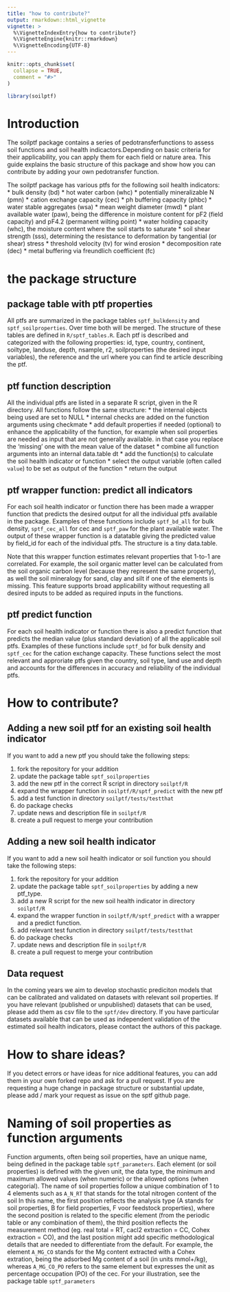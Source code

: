 ```yaml
---
title: "how to contribute?"
output: rmarkdown::html_vignette
vignette: >
  %\VignetteIndexEntry{how to contribute?}
  %\VignetteEngine{knitr::rmarkdown}
  %\VignetteEncoding{UTF-8}
---
```


```r
knitr::opts_chunk$set(
  collapse = TRUE,
  comment = "#>"
)
```

```r
library(soilptf)
```

# Introduction
The soilptf package contains a series of pedotransferfunctions to assess soil functions and soil health indicactors.Depending on basic criteria for their applicability, you can apply them for each field or nature area. This guide explains the basic structure of this package and show how you can contribute by adding your own pedotransfer function.

The soilptf package has various ptfs for the following soil health indicators:
* bulk density (bd)
* hot water carbon (whc)
* potentially mineralizable N (pmn)
* cation exchange capacity (cec)
* ph buffering capacity (phbc)
* water stable aggregates (wsa)
* mean weight diameter (mwd)
* plant available water (paw), being the difference in moisture content for pF2 (field capacity) and pF4.2 (permanent wilting point)
* water holding capacity (whc), the moisture content where the soil starts to saturate
* soil shear strength (sss), determining the resistance to deformation by tangential (or shear) stress
* threshold velocity (tv) for wind erosion
* decomposition rate (dec)
* metal buffering via freundlich coefficient (fc)

# the package structure

## package table with ptf properties
All ptfs are summarized in the package tables `sptf_bulkdensity` and `sptf_soilproperties`. Over time both will be merged. The structure of these tables are defined in `R/sptf_tables.R`. Each ptf is described and categorized with the following properties: id, type, country, continent, soiltype, landuse, depth, nsample, r2, soilproperties (the desired input variables), the reference and the url where you can find te article describing the ptf.

## ptf function description
All the individual ptfs are listed in a separate R script, given in the R directory. All functions follow the same structure: 
* the internal objects being used are set to NULL
* internal checks are added on the function arguments using checkmate
* add default properties if needed (optional) to enhance the applicability of the function, for example when soil properties are needed as input that are not generally available. in that case you replace the 'missing' one with the mean value of the dataset
* combine all function arguments into an internal data.table dt
* add the function(s) to calculate the soil health indicator or function
* select the output variable (often called `value`) to be set as output of the function
* return the output

## ptf wrapper function: predict all indicators
For each soil health indicator or function there has been made a wrapper function that predicts the desired output for all the individual ptfs available in the package. Examples of these functions include `sptf_bd_all` for bulk density, `sptf_cec_all` for cec and `sptf_paw` for the plant available water. The output of these wrapper function is a datatable giving the predicted value by field_id for each of the individual ptfs. The structure is a tiny data.table. 

Note that this wrapper function estimates relevant properties that 1-to-1 are correlated. For example, the soil organic matter level can be calculated from the soil organic carbon level (because they represent the same property), as well the soil mineralogy for sand, clay and silt if one of the elements is missing. This feature supports broad applicability without requesting all desired inputs to be added as required inputs in the functions.

## ptf predict function
For each soil health indicator or function there is also a predict function that predicts the median value (plus standard deviation) of all the applicable soil ptfs. Examples of these functions include `sptf_bd` for bulk density and `sptf_cec` for the cation exchange capacity. These functions select the most relevant and approriate ptfs given the country, soil type, land use and depth and accounts for the differences in accuracy and reliability of the individual ptfs. 

# How to contribute?

## Adding a new soil ptf for an existing soil health indicator
If you want to add a new ptf you should take the following steps:

1. fork the repository for your addition
2. update the package table `sptf_soilproperties`
3. add the new ptf in the correct R script in directory `soilptf/R`
4. expand the wrapper function in `soilptf/R/sptf_predict` with the new ptf
5. add a test function in directory `soilptf/tests/testthat`
6. do package checks
7. update news and description file in `soilptf/R`
8. create a pull request to merge your contribution

## Adding a new soil health indicator
If you want to add a new soil health indicator or soil function you should take the following steps:

1. fork the repository for your addition
2. update the package table `sptf_soilproperties` by adding a new ptf_type.
3. add a new R script for the new soil health indicator in directory `soilptf/R`
4. expand the wrapper function in `soilptf/R/sptf_predict` with a wrapper and a predict function.
5. add relevant test function in directory `soilptf/tests/testthat`
6. do package checks
7. update news and description file in `soilptf/R`
8. create a pull request to merge your contribution

## Data request
In the coming years we aim to develop stochastic prediciton models that can be calibrated and validated on datasets with relevant soil properties. If you have relevant (published or unpublished) datasets that can be used, please add them as csv file to the `sptf/dev` directory. 
If you have particular datasets available that can be used as independent validation of the estimated soil health indicators, please contact the authors of this package.

# How to share ideas?
If you detect errors or have ideas for nice additional features, you can add them in your own forked repo and ask for a pull request. If you are requesting a huge change in package structure or substantial update, please add / mark your request as issue on the sptf github page.

# Naming of soil properties as function arguments
Function arguments, often being soil properties, have an unique name, being defined in the package table `sptf_parameters`. Each element (or soil properties) is defined with the given unit, the data type, the minimum and maximum allowed values (when numeric) or the allowed options (when categorial). The name of soil properties follow a unique combination of 1 to 4 elements such as `A_N_RT` that stands for the total nitrogen content of the soil In this name, the first position reflects the analysis type (A stands for soil properties, B for field properties, F voor feedstock properties), where the second position is related to the specific element (from the periodic table or any combination of them), the third position reflects the measurement method (eg. real total = RT, cacl2 extraction = CC, Cohex extraction = CO), and the last position might add specific methodological details that are needed to differentiate from the default. For example, the element `A_MG_CO` stands for the Mg content extracted with a Cohex extration, being the adsorbed Mg content of a soil (in units mmol+/kg), whereas `A_MG_CO_PO` refers to the same element but expresses the unit as percentage occupation (PO) of the cec. For your illustration, see the package table `sptf_parameters`


